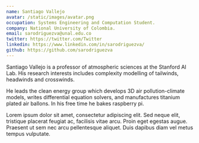 ```yaml
---
name: Santiago Vallejo
avatar: /static/images/avatar.png
occupation: Systems Engineering and Computation Student.
company: National University of Colombia.
email: sarodriguezva@unal.edu.co
twitter: https://twitter.com/Twitter
linkedin: https://www.linkedin.com/in/sarodriguezva/
github: https://github.com/sarodriguezva
---
```


Santiago Vallejo is a professor of atmospheric sciences at the Stanford AI Lab. His research interests includes complexity modelling of tailwinds, headwinds and crosswinds.

He leads the clean energy group which develops 3D air pollution-climate models, writes differential equation solvers, and manufactures titanium plated air ballons. In his free time he bakes raspberry pi.

Lorem ipsum dolor sit amet, consectetur adipiscing elit. Sed neque elit, tristique placerat feugiat ac, facilisis vitae arcu. Proin eget egestas augue. Praesent ut sem nec arcu pellentesque aliquet. Duis dapibus diam vel metus tempus vulputate.
